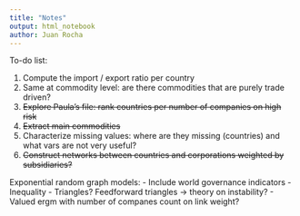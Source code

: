 ```yaml
---
title: "Notes"
output: html_notebook
author: Juan Rocha
---
```


To-do list:

1. Compute the import / export ratio per country
2. Same at commodity level: are there commodities that are purely trade driven?
3. ~~Explore Paula's file: rank countries per number of companies on high risk~~
4. ~~Extract main commodities~~
5. Characterize missing values: where are they missing (countries) and what vars are not very useful?
6. ~~Construct networks between countries and corporations weighted by subsidiaries?~~

Exponential random graph models:
- Include world governance indicators
- Inequality
- Triangles? Feedforward triangles -> theory on instability?
- Valued ergm with number of companes count on link weight?